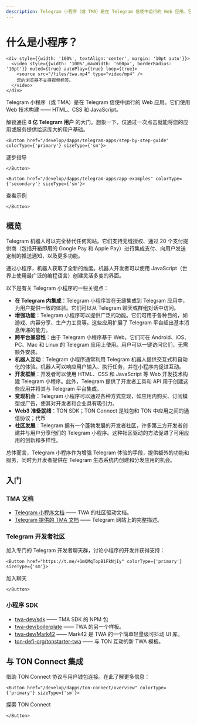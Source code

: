 ```yaml
---
description: Telegram 小程序（或 TMA）是在 Telegram 信使中运行的 Web 应用。它们使用 Web 技术构建 —— HTML、CSS 和 JavaScript。
---
```


# 什么是小程序？
````mdx-code-block
<div style={{width: '100%', textAlign:'center', margin: '10pt auto'}}>
  <video style={{width: '100%',maxWidth: '600px', borderRadius: '10pt'}} muted={true} autoPlay={true} loop={true}>
    <source src="/files/twa.mp4" type="video/mp4" />
    您的浏览器不支持视频标签。
  </video>
</div>
````
Telegram 小程序（或 TMA）是在 Telegram 信使中运行的 Web 应用。它们使用 Web 技术构建 —— HTML、CSS 和 JavaScript。

解锁通往 **8 亿 Telegram 用户** 的大门。想象一下，仅通过一次点击就能将您的应用或服务提供给这庞大的用户基础。

````mdx-code-block 
<Button href="/develop/dapps/telegram-apps/step-by-step-guide" colorType={'primary'} sizeType={'sm'}>
````
逐步指导
````mdx-code-block 
</Button>
````
````mdx-code-block 
<Button href="/develop/dapps/telegram-apps/app-examples" colorType={'secondary'} sizeType={'sm'}>
````
查看示例
````mdx-code-block 
</Button>
````

## 概览

Telegram 机器人可以完全替代任何网站。它们支持无缝授权、通过 20 个支付提供商（包括开箱即用的 Google Pay 和 Apple Pay）进行集成支付、向用户发送定制的推送通知，以及更多功能。

通过小程序，机器人获取了全新的维度。机器人开发者可以使用 JavaScript（世界上使用最广泛的编程语言）创建灵活多变的界面。

以下是有关 Telegram 小程序的一些关键点：

- **在 Telegram 内集成**：Telegram 小程序旨在无缝集成到 Telegram 应用中，为用户提供一致的体验。它们可以从 Telegram 聊天或群组对话中访问。
- **增强功能**：Telegram 小程序可以提供广泛的功能。它们可用于各种目的，如游戏、内容分享、生产力工具等。这些应用扩展了 Telegram 平台超出基本消息传递的能力。
- **跨平台兼容性**：由于 Telegram 小程序基于 Web，它们可在 Android、iOS、PC、Mac 和 Linux 的 Telegram 应用上使用。用户可以一键访问它们，无需额外安装。
- **机器人互动**：Telegram 小程序通常利用 Telegram 机器人提供交互式和自动化的体验。机器人可以响应用户输入、执行任务，并在小程序内促进互动。
- **开发框架**：开发者可以使用 HTML、CSS 和 JavaScript 等 Web 开发技术构建 Telegram 小程序。此外，Telegram 提供了开发者工具和 API 用于创建这些应用并将其与 Telegram 平台集成。
- **变现机会**：Telegram 小程序可以通过各种方式变现，如应用内购买、订阅模型或广告，使其对开发者和企业具有吸引力。
- **Web3 准备就绪**：TON SDK；TON Connect 是钱包和 TON 中应用之间的通信协议；代币
- **社区发展**：Telegram 拥有一个蓬勃发展的开发者社区，许多第三方开发者创建并与用户分享他们的 Telegram 小程序。这种社区驱动的方法促进了可用应用的创新和多样性。

总体而言，Telegram 小程序作为增强 Telegram 体验的手段，提供额外的功能和服务，同时为开发者提供在 Telegram 生态系统内创建和分发应用的机会。

## 入门

### TMA 文档

- [Telegram 小程序文档](https://docs.telegram-mini-apps.com) —— TWA 的社区驱动文档。
- [Telegram 提供的 TMA 文档](https://core.telegram.org/bots/webapps) —— Telegram 网站上的完整描述。

### Telegram 开发者社区

加入专门的 Telegram 开发者聊天群，讨论小程序的开发并获得支持：

````mdx-code-block 
<Button href="https://t.me/+1mQMqTopB1FkNjIy" colorType={'primary'} sizeType={'sm'}>
````
加入聊天
````mdx-code-block 
</Button>
````

### 小程序 SDK

- [twa-dev/sdk](https://github.com/twa-dev/sdk) —— TMA SDK 的 NPM 包
- [twa-dev/boilerplate](https://github.com/twa-dev/Boilerplate) —— TWA 的另一个样板。
- [twa-dev/Mark42](https://github.com/twa-dev/Mark42) —— Mark42 是 TWA 的一个简单轻量级可抖动 UI 库。
- [ton-defi-org/tonstarter-twa](https://github.com/ton-defi-org/tonstarter-twa) —— 与 TON 互动的新 TWA 模板。

## 与 TON Connect 集成

借助 TON Connect 协议与用户钱包连接。在此了解更多信息：

````mdx-code-block 
<Button href="/develop/dapps/ton-connect/overview" colorType={'primary'} sizeType={'sm'}>
````
探索 TON Connect
````mdx-code-block 
</Button>
````
